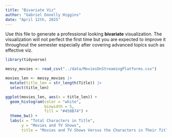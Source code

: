 ```yaml
---
title: "Bivariate Viz"
author: "Gabriel Donelly Higgins"
date: "April 12th, 2025"
---
```




Use this file to generate a professional looking **bivariate** visualization.  The visualization will not perfect the first time but you are expected to improve it throughout the semester especially after covering advanced topics such as effective viz.

```r
library(tidyverse)

messy_movies <- read_csv("../data/MoviesOnStreamingPlatforms.csv")

movies_len <- messy_movies |>
  mutate(title_len = str_length(Title)) |>
  select(title_len)

ggplot(movies_len, aes(x = title_len)) +
  geom_histogram(color = "white", 
                 binwidth = 5,
                 fill = "#458B74") +
  theme_bw() +
  labs(x = "Total Characters in Title",
       y = "Movies and TV Shows",
       title = "Movies and TV Shows Versus the Characters in Their Title")
```
